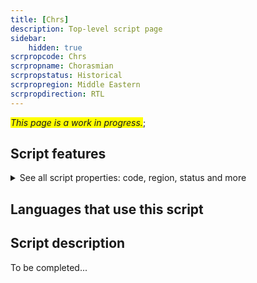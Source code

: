 ```yaml
---
title: [Chrs]
description: Top-level script page
sidebar:
    hidden: true
scrpropcode: Chrs
scrpropname: Chorasmian
scrpropstatus: Historical
scrpropregion: Middle Eastern
scrpropdirection: RTL
---
```


<span style='background-color:yellow'>_This page is a work in progress._</span>;


## Script features

<details>
<summary> See all script properties: code, region, status and more</summary>
<ScriptInfo />
</details>

## Languages that use this script

<WsList script='Chrs' wsMax='5' />

## Script description

To be completed...

